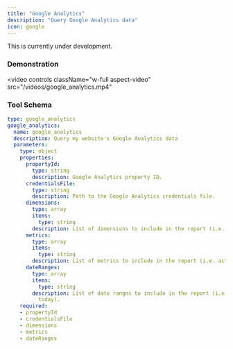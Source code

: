 ```yaml
---
title: "Google Analytics"
description: "Query Google Analytics data"
icon: google
---
```


<Warning>This is currently under development.</Warning>

### Demonstration

<video
  controls
  className="w-full aspect-video"
  src="/videos/google_analytics.mp4"
></video>

### Tool Schema

```yaml
type: google_analytics
google_analytics:
  name: google_analytics
  description: Query my website's Google Analytics data
  parameters:
    type: object
    properties:
      propertyId:
        type: string
        description: Google Analytics property ID.
      credentialsFile:
        type: string
        description: Path to the Google Analytics credentials file.
      dimensions:
        type: array
        items:
          type: string
        description: List of dimensions to include in the report (i.e. city).
      metrics:
        type: array
        items:
          type: string
        description: List of metrics to include in the report (i.e. activeUsers).
      dateRanges:
        type: array
        items:
          type: string
        description: List of date ranges to include in the report (i.e. 2023-03-31,
          today).
    required:
    - propertyId
    - credentialsFile
    - dimensions
    - metrics
    - dateRanges
```

